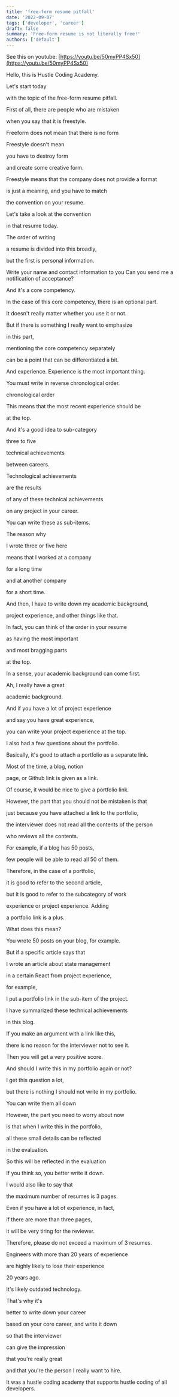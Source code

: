 ```yaml
---
title: 'free-form resume pitfall'
date: '2022-09-07'
tags: ['developer', 'career']
draft: false
summary: 'Free-form resume is not literally free!'
authors: ['default']
---
```


See this on youtube:
[https://youtu.be/50myPP4Sx50](https://youtu.be/50myPP4Sx50)

Hello, this is Hustle Coding Academy.

Let's start today

with the topic of the free-form resume pitfall.

First of all, there are people who are mistaken

when you say that it is freestyle.

Freeform does not mean that there is no form

Freestyle doesn't mean

you have to destroy form

and create some creative form.

Freestyle means that the company does not provide a format

is just a meaning, and you have to match

the convention on your resume.

Let's take a look at the convention

in that resume today.

The order of writing

a resume is divided into this broadly,

but the first is personal information.

Write your name and contact information to you
Can you send me a notification of acceptance?

And it's a core competency.

In the case of this core competency, there is an optional part.

It doesn't really matter whether you use it or not.

But if there is something I really want to emphasize

in this part,

mentioning the core competency separately

can be a point that can be differentiated a bit.

And experience. Experience is the most important thing.

You must write in reverse chronological order.

chronological order

This means that the most recent experience should be

at the top.

And it's a good idea to sub-category

three to five

technical achievements

between careers.

Technological achievements

are the results

of any of these technical achievements

on any project in your career.

You can write these as sub-items.

The reason why

I wrote three or five here

means that I worked at a company

for a long time

and at another company

for a short time.

And then, I have to write down my academic background,

project experience, and other things like that.

In fact, you can think of the order in your resume

as having the most important

and most bragging parts

at the top.

In a sense, your academic background can come first.

Ah, I really have a great

academic background.

And if you have a lot of project experience

and say you have great experience,

you can write your project experience at the top.

I also had a few questions about the portfolio.

Basically, it's good to attach a portfolio as a separate link.

Most of the time, a blog, notion

page, or Github link is given as a link.

Of course, it would be nice to give a portfolio link.

However, the part that you should not be mistaken is that

just because you have attached a link to the portfolio,

the interviewer does not read all the contents of the person

who reviews all the contents.

For example, if a blog has 50 posts,

few people will be able to read all 50 of them.

Therefore, in the case of a portfolio,

it is good to refer to the second article,

but it is good to refer to the subcategory of work

experience or project experience.
Adding

a portfolio link is a plus.

What does this mean?

You wrote 50 posts on your blog, for example.

But if a specific article says that

I wrote an article about state management

in a certain React from project experience,

for example,

I put a portfolio link in the sub-item of the project.

I have summarized these technical achievements

in this blog.

If you make an argument with a link like this,

there is no reason for the interviewer not to see it.

Then you will get a very positive score.

And should I write this in my portfolio again or not?

I get this question a lot,

but there is nothing I should not write in my portfolio.

You can write them all down

However, the part you need to worry about now

is that when I write this in the portfolio,

all these small details can be reflected

in the evaluation.

So this will be reflected in the evaluation

If you think so, you better write it down.

I would also like to say that

the maximum number of resumes is 3 pages.

Even if you have a lot of experience, in fact,

if there are more than three pages,

it will be very tiring for the reviewer.

Therefore, please do not exceed a maximum of 3 resumes.

Engineers with more than 20 years of experience

are highly likely to lose their experience

20 years ago.

It's likely outdated technology.

That's why it's

better to write down your career

based on your core career, and write it down

so that the interviewer

can give the impression

that you're really great

and that you're the person I really want to hire.

It was a hustle coding academy that supports hustle coding of all developers.
